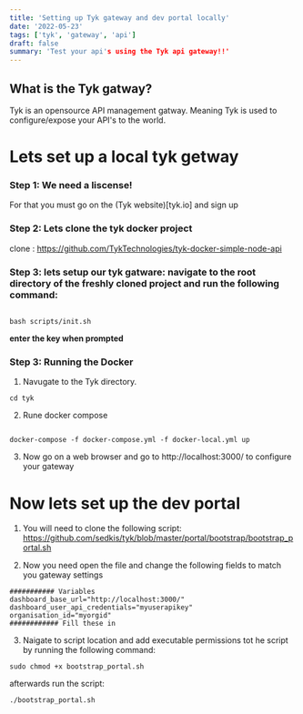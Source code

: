 ```yaml
---
title: 'Setting up Tyk gateway and dev portal locally'
date: '2022-05-23'
tags: ['tyk', 'gateway', 'api']
draft: false
summary: 'Test your api's using the Tyk api gateway!!'
---
```


## What is the Tyk gatway? 

Tyk is an opensource API management gatway. Meaning Tyk is used to configure/expose your API's to the world.

# Lets set up a local tyk getway

### Step 1: We need a liscense!

For that you must go on the (Tyk website)[tyk.io] and sign up

### Step 2: Lets clone the tyk docker project

clone : https://github.com/TykTechnologies/tyk-docker-simple-node-api

### Step 3: lets setup our tyk gatware: navigate to the root directory of the freshly cloned project and run the following command:

```

bash scripts/init.sh

```

**enter the key when prompted**

### Step 3: Running the Docker 

1. Navugate to the Tyk directory.

 ```
 cd tyk

 ```

2. Rune docker compose

 ```

 docker-compose -f docker-compose.yml -f docker-local.yml up

 ```

3. Now go on a web browser and go to http://localhost:3000/ to configure your gateway 


# Now lets set up the dev portal 

1. You will need to clone the following script: https://github.com/sedkis/tyk/blob/master/portal/bootstrap/bootstrap_portal.sh

2. Now you need open the file and change the following fields to match you gateway settings
 
 ```
########### Variables
dashboard_base_url="http://localhost:3000/"
dashboard_user_api_credentials="myuserapikey"
organisation_id="myorgid"
############ Fill these in

 ```

3. Naigate to script location and add executable permissions tot he script by running the following command:

 ```
sudo chmod +x bootstrap_portal.sh
 ```

 afterwards run the script:

  ```
  ./bootstrap_portal.sh
  ```

